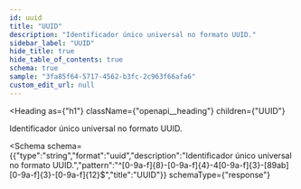 ```yaml
---
id: uuid
title: "UUID"
description: "Identificador único universal no formato UUID."
sidebar_label: "UUID"
hide_title: true
hide_table_of_contents: true
schema: true
sample: "3fa85f64-5717-4562-b3fc-2c963f66afa6"
custom_edit_url: null
---
```



<Heading
  as={"h1"}
  className={"openapi__heading"}
  children={"UUID"}
>
</Heading>



Identificador único universal no formato UUID.

<Schema
  schema={{"type":"string","format":"uuid","description":"Identificador único universal no formato UUID.","pattern":"^[0-9a-f]{8}-[0-9a-f]{4}-4[0-9a-f]{3}-[89ab][0-9a-f]{3}-[0-9a-f]{12}$","title":"UUID"}}
  schemaType={"response"}
>
  
</Schema>
